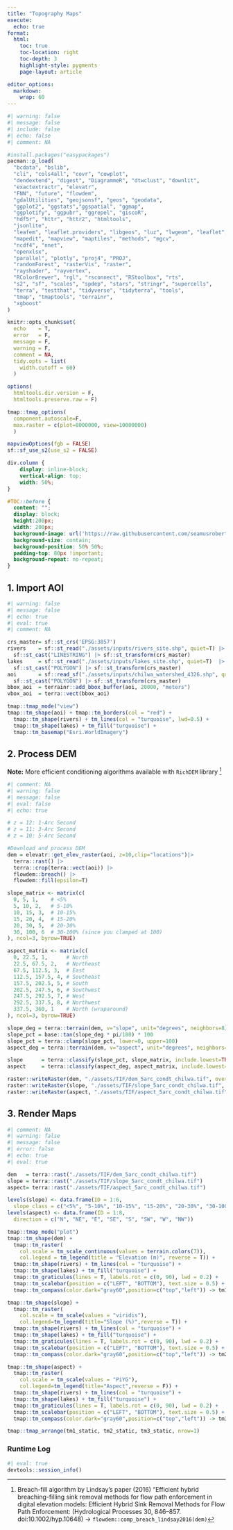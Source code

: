 ```yaml
---
title: "Topography Maps"
execute:
  echo: true
format:
  html:
    toc: true
    toc-location: right
    toc-depth: 3
    highlight-style: pygments
    page-layout: article

editor_options: 
  markdown: 
    wrap: 60
---
```


```r
#| warning: false
#| message: false
#| include: false
#| echo: false
#| comment: NA

#install.packages("easypackages")
pacman::p_load(
  "bcdata", "bslib",
  "cli", "cols4all", "covr", "cowplot",
  "dendextend", "digest", "DiagrammeR", "dtwclust", "downlit",
  "exactextractr", "elevatr",
  "FNN", "future", "flowdem",
  "gdalUtilities", "geojsonsf", "geos", "geodata", 
  "ggplot2", "ggstats","ggspatial", "ggmap", 
  "ggplotify", "ggpubr", "ggrepel", "giscoR",
  "hdf5r", "httr", "httr2", "htmltools",
  "jsonlite",
  "leafem", "leaflet.providers", "libgeos", "luz", "lwgeom", "leaflet", "leafgl",
  "mapedit", "mapview", "maptiles", "methods", "mgcv",
  "ncdf4", "nnet",
  "openxlsx",
  "parallel", "plotly", "proj4", "PROJ",
  "randomForest", "rasterVis", "raster",
  "rayshader", "rayvertex", 
  "RColorBrewer", "rgl", "rsconnect", "RStoolbox", "rts",
  "s2", "sf", "scales", "spdep", "stars", "stringr", "supercells",
  "terra", "testthat", "tidyverse", "tidyterra", "tools",
  "tmap", "tmaptools", "terrainr",
  "xgboost"
)

knitr::opts_chunk$set(
  echo    = T, 
  error   = F, 
  message = F, 
  warning = F,
  comment = NA, 
  tidy.opts = list(
    width.cutoff = 60)
  )

options(
  htmltools.dir.version = F, 
  htmltools.preserve.raw = F)

tmap::tmap_options(
  component.autoscale=F,
  max.raster = c(plot=8000000, view=10000000)
  )

mapviewOptions(fgb = FALSE)
sf::sf_use_s2(use_s2 = FALSE)
```

```css
div.column {
    display: inline-block;
    vertical-align: top;
    width: 50%;
}

#TOC::before {
  content: "";
  display: block;
  height:200px;
  width: 200px;
  background-image: url('https://raw.githubusercontent.com/seamusrobertmurphy/map-templates/refs/heads/main/assets/MAP/aspect_chilwa_2d.png');
  background-size: contain;
  background-position: 50% 50%;
  padding-top: 80px !important;
  background-repeat: no-repeat;
}
```

## 1. Import AOI

```r
#| warning: false
#| message: false
#| echo: true
#| eval: true
#| comment: NA

crs_master= sf::st_crs('EPSG:3857')
rivers    = sf::st_read("./assets/inputs/rivers_site.shp", quiet=T) |> 
  sf::st_cast("LINESTRING") |> sf::st_transform(crs_master) 
lakes     = sf::st_read("./assets/inputs/lakes_site.shp", quiet=T)  |> 
  sf::st_cast("POLYGON") |> sf::st_transform(crs_master)
aoi       = sf::read_sf("./assets/inputs/chilwa_watershed_4326.shp", quiet=T) |> 
  sf::st_cast("POLYGON") |> sf::st_transform(crs_master)
bbox_aoi  = terrainr::add_bbox_buffer(aoi, 20000, "meters")
vbox_aoi  = terra::vect(bbox_aoi)

tmap::tmap_mode("view")
tmap::tm_shape(aoi) + tmap::tm_borders(col = "red") +
  tmap::tm_shape(rivers) + tm_lines(col = "turquoise", lwd=0.5) +
  tmap::tm_shape(lakes) + tm_fill("turquoise") +
  tmap::tm_basemap("Esri.WorldImagery")
```

## 2. Process DEM

**Note:** More efficient conditioning algorithms available
with `RichDEM` library [^1]

```r
#| comment: NA
#| warning: false
#| message: false
#| eval: false
#| echo: true

# z = 12: 1-Arc Second 
# z = 11: 3-Arc Second 
# z = 10: 5-Arc Second 

#Download and process DEM 
dem = elevatr::get_elev_raster(aoi, z=10,clip="locations")|>
  terra::rast() |> 
  terra::crop(terra::vect(aoi)) |>
  flowdem::breach() |>
  flowdem::fill(epsilon=T) 

slope_matrix <- matrix(c(
  0, 5, 1,    # <5%
  5, 10, 2,   # 5-10%
  10, 15, 3,  # 10-15%
  15, 20, 4,  # 15-20%
  20, 30, 5,  # 20-30%
  30, 100, 6  # 30-100% (since you clamped at 100)
), ncol=3, byrow=TRUE)

aspect_matrix <- matrix(c(
  0, 22.5, 1,      # North
  22.5, 67.5, 2,   # Northeast  
  67.5, 112.5, 3,  # East
  112.5, 157.5, 4, # Southeast
  157.5, 202.5, 5, # South
  202.5, 247.5, 6, # Southwest
  247.5, 292.5, 7, # West
  292.5, 337.5, 8, # Northwest
  337.5, 360, 1    # North (wraparound)
), ncol=3, byrow=TRUE)

slope_deg = terra::terrain(dem, v="slope", unit="degrees", neighbors=8)
slope_pct = base::tan(slope_deg * pi/180) * 100 
slope_pct = terra::clamp(slope_pct, lower=0, upper=100)
aspect_deg = terra::terrain(dem, v="aspect", unit="degrees", neighbors=8)

slope      = terra::classify(slope_pct, slope_matrix, include.lowest=TRUE)
aspect     = terra::classify(aspect_deg, aspect_matrix, include.lowest=T)

raster::writeRaster(dem, "./assets/TIF/dem_5arc_condt_chilwa.tif", overwrite=T)
raster::writeRaster(slope, "./assets/TIF/slope_5arc_condt_chilwa.tif", overwrite=T)
raster::writeRaster(aspect, "./assets/TIF/aspect_5arc_condt_chilwa.tif", overwrite=T)
```

## 3. Render Maps

```r
#| comment: NA
#| warning: false
#| message: false
#| error: false
#| echo: true
#| eval: true

dem   = terra::rast("./assets/TIF/dem_5arc_condt_chilwa.tif")
slope = terra::rast("./assets/TIF/slope_5arc_condt_chilwa.tif")
aspect= terra::rast("./assets/TIF/aspect_5arc_condt_chilwa.tif")

levels(slope) <- data.frame(ID = 1:6,
  slope_class = c("<5%", "5-10%", "10-15%", "15-20%", "20-30%", "30-100%"))
levels(aspect) <- data.frame(ID = 1:8,
  direction = c("N", "NE", "E", "SE", "S", "SW", "W", "NW"))

tmap::tmap_mode("plot")
tmap::tm_shape(dem) + 
  tmap::tm_raster(
    col.scale = tm_scale_continuous(values = terrain.colors(7)),
    col.legend = tm_legend(title = "Elevation (m)", reverse = T)) + 
  tmap::tm_shape(rivers) + tm_lines(col = "turquoise") +
  tmap::tm_shape(lakes) + tm_fill("turquoise") +
  tmap::tm_graticules(lines = T, labels.rot = c(0, 90), lwd = 0.2) +
  tmap::tm_scalebar(position = c("LEFT", "BOTTOM"), text.size = 0.5) + 
  tmap::tm_compass(color.dark="gray60",position=c("top","left")) -> tm1_static

tmap::tm_shape(slope) + 
  tmap::tm_raster(
    col.scale = tm_scale(values = "viridis"), 
    col.legend=tm_legend(title="Slope (%)",reverse = T)) + 
  tmap::tm_shape(rivers) + tm_lines(col = "turquoise") +
  tmap::tm_shape(lakes) + tm_fill("turquoise") +
  tmap::tm_graticules(lines = T, labels.rot = c(0, 90), lwd = 0.2) +
  tmap::tm_scalebar(position = c("LEFT", "BOTTOM"), text.size = 0.5) + 
  tmap::tm_compass(color.dark="gray60",position=c("top","left")) -> tm2_static

tmap::tm_shape(aspect) + 
  tmap::tm_raster(
    col.scale = tm_scale(values = "PiYG"), 
    col.legend=tm_legend(title="Aspect",reverse = F)) + 
  tmap::tm_shape(rivers) + tm_lines(col = "turquoise") +
  tmap::tm_shape(lakes) + tm_fill("turquoise") +
  tmap::tm_graticules(lines = T, labels.rot = c(0, 90), lwd = 0.2) +
  tmap::tm_scalebar(position = c("LEFT", "BOTTOM"), text.size = 0.5) + 
  tmap::tm_compass(color.dark="gray60",position=c("top","left")) -> tm3_static

tmap::tmap_arrange(tm1_static, tm2_static, tm3_static, nrow=1)
```

### Runtime Log

```r
#| eval: true
devtools::session_info()
```

[^1]: Breach-fill algorithm by Lindsay's paper (2016)
    "Efficient hybrid breaching-filling sink removal methods
    for flow path enforcement in digital elevation models:
    Efficient Hybrid Sink Removal Methods for Flow Path
    Enforcement: (Hydrological Processes 30, 846–857.
    doi:10.1002/hyp.10648) -\>
    `flowdem::comp_breach_lindsay2016(dem)`
